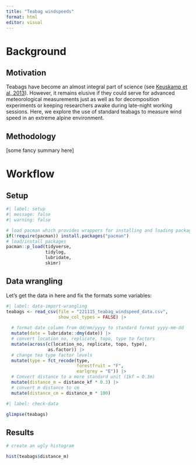 ```yaml
---
title: "Teabag windspeeds"
format: html
editor: visual
---
```


# Background

## Motivation

Teabags have become an almost integral part of science (see [Keuskamp et al, 2013](https://besjournals.onlinelibrary.wiley.com/doi/10.1111/2041-210X.12097)). However, it remains elusive if they could serve for advanced meteorological measurements just as well as for decomposition experiments or keeping researchers awake during late-night working sessions. Here, we explore the use of standard teabags to measure wind speed in an extreme alpine environment.

## Methodology

\[some fancy summary here\]

# Workflow

## Setup

```r
#| label: setup
#| message: false
#| warning: false

# load pacman which provides wrappers for installing and loading packages
if(!require(pacman)) install.packages("pacman")
# load/install packages
pacman::p_load(tidyverse,
               tidylog,
               lubridate,
               skimr)
```

## Data wrangling

Let's get the data in here and fix the formats some variables:

```r
#| label: data-import-wrangling
teabags <- read_csv(file = "221115_teabag_windspeed_data.csv",
                    show_col_types = FALSE) |> 
  
  # format date column from dd/mm/yyyy to standard format yyyy-mm-dd
  mutate(date = lubridate::dmy(date)) |> 
  # convert location_no, replicate, topo, type to factors
  mutate(across(c(location_no, replicate, topo, type),
                as.factor)) |> 
  # change tea type factor levels
  mutate(type = fct_recode(type,
                           forestfruit = "F",
                           earlgrey = "E")) |> 
  # Convert distance to a more standard unit (1kf = 0.3m)
  mutate(distance_m = distance_kf * 0.3) |> 
  # convert m distance to cm
  mutate(distance_cm = distance_m * 100)

```

```r
#| label: check-data

glimpse(teabags)
```

## Results

```r
# create an ugly histogram

hist(teabags$distance_m)

```